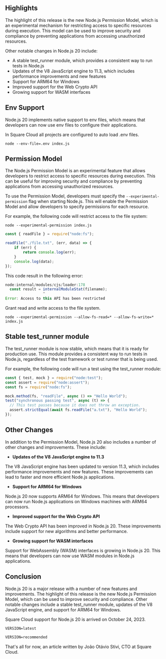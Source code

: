 
## Highlights

The highlight of this release is the new Node.js Permission Model, which is an experimental mechanism for restricting access to specific resources during execution. This model can be used to improve security and compliance by preventing applications from accessing unauthorized resources.

Other notable changes in Node.js 20 include:

* A stable test_runner module, which provides a consistent way to run tests in Node.js
* Updates of the V8 JavaScript engine to 11.3, which includes performance improvements and new features
* Support for ARM64 for Windows
* Improved support for the Web Crypto API
* Growing support for WASM interfaces

## Env Support

Node.js 20 implements native support to env files, which means that developers can now use env files to configure their applications.

<Note>In Square Cloud all projects are configured to auto load .env files.</Note>
```shell Read .env file and set environment variables
node --env-file=.env index.js
```

## Permission Model

The Node.js Permission Model is an experimental feature that allows developers to restrict access to specific resources during execution. This can be useful for improving security and compliance by preventing applications from accessing unauthorized resources.

To use the Permission Model, developers must specify the `--experimental-permission` flag when starting Node.js. This will enable the Permission Model and allow developers to specify permissions for each resource.

For example, the following code will restrict access to the file system:

```shell
node --experimental-permission index.js
```

```js
const { readFile } = require("node:fs");

readFile("./file.txt", (err, data) => {
    if (err) {
        return console.log(err);
    }
    console.log(data);
});
```

This code result in the following error:

```js
node:internal/modules/cjs/loader:178
  const result = internalModuleStat(filename);
                 ^
Error: Access to this API has been restricted
```

Grant read and write access to the file system.
```shell
node --experimental-permission --allow-fs-read=* --allow-fs-write=* index.js
```

## Stable test_runner module
The test_runner module is now stable, which means that it is ready for production use. This module provides a consistent way to run tests in Node.js, regardless of the test framework or test runner that is being used.

For example, the following code will run a test using the test_runner module:
```js
const { test, mock } = require("node:test");
const assert = require("node:assert");
const fs = require("node:fs");

mock.method(fs, "readFile", async () => "Hello World");
test("synchronous passing test", async (t) => {
  // This test passes because it does not throw an exception.
  assert.strictEqual(await fs.readFile("a.txt"), "Hello World");
});
```

## Other Changes

In addition to the Permission Model, Node.js 20 also includes a number of other changes and improvements. These include:

* **Updates of the V8 JavaScript engine to 11.3**

The V8 JavaScript engine has been updated to version 11.3, which includes performance improvements and new features. These improvements can lead to faster and more efficient Node.js applications.

* **Support for ARM64 for Windows**

Node.js 20 now supports ARM64 for Windows. This means that developers can now run Node.js applications on Windows machines with ARM64 processors.

* **Improved support for the Web Crypto API**

The Web Crypto API has been improved in Node.js 20. These improvements include support for new algorithms and better performance.

* **Growing support for WASM interfaces**

Support for WebAssembly (WASM) interfaces is growing in Node.js 20. This means that developers can now use WASM modules in Node.js applications.

## Conclusion

Node.js 20 is a major release with a number of new features and improvements. The highlight of this release is the new Node.js Permission Model, which can be used to improve security and compliance. Other notable changes include a stable test_runner module, updates of the V8 JavaScript engine, and support for ARM64 for Windows.

<Note> Square Cloud support for Node.js 20 is arrived on October 24, 2023. </Note>

```md Node.js 21.1.0 + Python 3.12
VERSION=latest
```

```md Node.js 20.9.0 + Python 3.11.6
VERSION=recommended
```

That's all for now, an article written by João Otávio Stivi, CTO at Square Cloud.